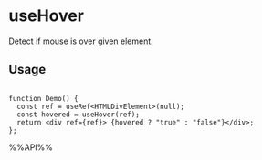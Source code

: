 # useHover

Detect if mouse is over given element.



## Usage

```tsx live

function Demo() {
  const ref = useRef<HTMLDivElement>(null);
  const hovered = useHover(ref);
  return <div ref={ref}> {hovered ? "true" : "false"}</div>;
};

```

%%API%%